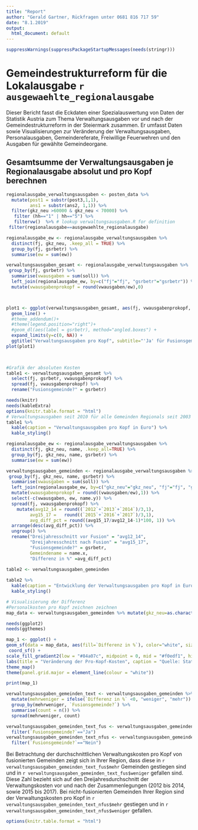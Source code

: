 ```yaml
---
title: "Report"
author: "Gerald Gartner, Rückfragen unter 0681 816 717 59"
date: "8.1.2019"
output:
  html_document: default
---
```


``` r
suppressWarnings(suppressPackageStartupMessages(needs(stringr)))
```

# Gemeindestrukturreform für die Lokalausgabe `r ausgewaehlte_regionalausgabe`

Dieser Bericht fasst die Eckdaten einer Spezialauswertung von Daten der Statistik Austria zum Thema Verwaltungsausgaben vor und nach der Gemeindestrukturreform in der Steiermark zusammen. Er umfasst Daten sowie Visualisierungen zur Veränderung der Verwaltungsausgaben, Personalausgaben, Gemeindereferate, Freiwillige Feuerwehren und den Ausgaben für gewählte Gemeindeorgane.  

## Gesamtsumme der Verwaltungsausgaben je Regionalausgabe absolut und pro Kopf berechnen
```r
regionalausgabe_verwaltungsausgaben <- posten_data %>%
  mutate(post1 = substr(post3,1,1), 
         ans1 = substr(ans2, 1,1)) %>%
  filter(gkz_neu >60000 & gkz_neu < 70000) %>%
   filter (hh=="1" | hh=="5") %>% 
   filtervw()  %>% # lookup verwaltungsausgaben.R for definition
 filter(regionalausgabe==ausgewaehlte_regionalausgabe) 

regionalausgabe_ew <- regionalausgabe_verwaltungsausgaben %>%
  distinct(fj, gkz_neu, .keep_all = TRUE) %>%
  group_by(fj, gsrbetr) %>%
  summarise(ew = sum(ew))

verwaltungsausgaben_gesamt <- regionalausgabe_verwaltungsausgaben %>%
 group_by(fj, gsrbetr) %>%
  summarise(vwausgaben = sum(soll)) %>%
  left_join(regionalausgabe_ew, by=c("fj"="fj", "gsrbetr"="gsrbetr")) %>%
  mutate(vwausgabenprokopf = round(vwausgaben/ew),0)



plot1 <- ggplot(verwaltungsausgaben_gesamt, aes(fj, vwausgabenprokopf, color = gsrbetr)) +
  geom_line() +
  #theme_addendum()+
  #theme(legend.position="right")+
  #geom_dl(aes(label = gsrbetr), method="angled.boxes") +
  expand_limits(y=c(0, NA)) +
  ggtitle("Verwaltungsausgaben pro Kopf", subtitle="'Ja' für Fusionsgemeinden, 'Nein' für Nichtbetroffene")
plot(plot1)

  
```



```r
#Grafik der absoluten Kosten
table1 <- verwaltungsausgaben_gesamt %>%
  select(fj, gsrbetr, vwausgabenprokopf) %>%
  spread(fj, vwausgabenprokopf) %>%
  rename("Fusionsgemeinde?" = gsrbetr)

needs(knitr)
needs(kableExtra)
options(knitr.table.format = "html")
# Verwaltungsausgaben seit 2010 für alle Gemeinden Regionals seit 2003 
table1 %>% 
  kable(caption = "Verwaltungsausgaben pro Kopf in Euro") %>%
  kable_styling()

```


```r
regionalausgabe_ew <- regionalausgabe_verwaltungsausgaben %>%
  distinct(fj, gkz_neu, name, .keep_all=TRUE) %>%
  group_by(fj, gkz_neu, name, gsrbetr) %>%
  summarise(ew = sum(ew)) 

verwaltungsausgaben_gemeinden <- regionalausgabe_verwaltungsausgaben %>%
 group_by(fj, gkz_neu, name, gsrbetr) %>%
  summarise(vwausgaben = sum(soll)) %>%
  left_join(regionalausgabe_ew, by=c("gkz_neu"="gkz_neu", "fj"="fj", "gsrbetr"="gsrbetr")) %>%
  mutate(vwausgabenprokopf = round((vwausgaben/ew),1)) %>%
  select(-c(vwausgaben, ew, name.y)) %>%
  spread(fj, vwausgabenprokopf) %>%
    mutate(avg12_14 = round((`2012`+`2013`+`2014`)/3,1), 
         avg15_17 =   round((`2015`+`2016`+`2017`)/3,1), 
         avg_diff_pct = round((avg15_17/avg12_14-1)*100, 1)) %>%
  arrange(desc(avg_diff_pct)) %>%
  ungroup() %>%
  rename("Dreijahresschnitt vor Fusion" = "avg12_14", 
         "Dreijahresschnitt nach Fusion" = "avg15_17", 
         "Fusionsgemeinde?" = gsrbetr, 
         Gemeindename = name.x, 
         "Differenz in %" =avg_diff_pct)

table2 <- verwaltungsausgaben_gemeinden
  
table2 %>% 
  kable(caption = "Entwicklung der Verwaltungsausgaben pro Kopf in Euro") %>%
  kable_styling()

```


```r
# Visualisierung der Differenz
#Personalkosten pro Kopf zeichnen zeichnen
map_data <- verwaltungsausgaben_gemeinden %>% mutate(gkz_neu=as.character(gkz_neu)) %>% left_join(gde_18, by = c("gkz_neu" = "GKZ")) 

needs(ggplot2)
needs(ggthemes)

map_1 <- ggplot() +
geom_sf(data = map_data, aes(fill=`Differenz in %`), color="white", size=0.001) +
 coord_sf() +
scale_fill_gradient2(low = "#84a07c", midpoint = 0, mid = "#f0edf1", high = "#ba2b58")
labs(title = "Veränderung der Pro-Kopf-Kosten", caption = "Quelle: Statistik Austria, BEV.") +
theme_map()
theme(panel.grid.major = element_line(colour = "white"))

print(map_1)


```

```r
verwaltungsausgaben_gemeinden_text <- verwaltungsausgaben_gemeinden %>%
  mutate(mehrweniger = ifelse(`Differenz in %` <0, "weniger", "mehr")) %>%
  group_by(mehrweniger, `Fusionsgemeinde?`) %>%
  summarise(count = n()) %>%
  spread(mehrweniger, count)

verwaltungsausgaben_gemeinden_text_fus <- verwaltungsausgaben_gemeinden_text %>%
  filter(`Fusionsgemeinde?`=="Ja")
verwaltungsausgaben_gemeinden_text_nfus <- verwaltungsausgaben_gemeinden_text %>%
  filter(`Fusionsgemeinde?`=="Nein")

```


Bei Betrachtung der durchschnittlichen Verwaltungskosten pro Kopf von fusionierten Gemeinden zeigt sich in Ihrer Region, dass diese in `r verwaltungsausgaben_gemeinden_text_fus$mehr` Gemeinden gestiegen sind und in `r verwaltungsausgaben_gemeinden_text_fus$weniger` gefallen sind. Diese Zahl bezieht sich auf den Dreijahresdurchschnitt der Verwaltungskosten vor und nach der Zusammenlegungen (2012 bis 2014, sowie 2015 bis 2017). Bei nicht-fusionierten Gemeinden Ihrer Region sind der Verwaltungskosten pro Kopf in `r verwaltungsausgaben_gemeinden_text_nfus$mehr` gestiegen und in `r verwaltungsausgaben_gemeinden_text_nfus$weniger` gefallen. 



```r
options(knitr.table.format = "html")


```
